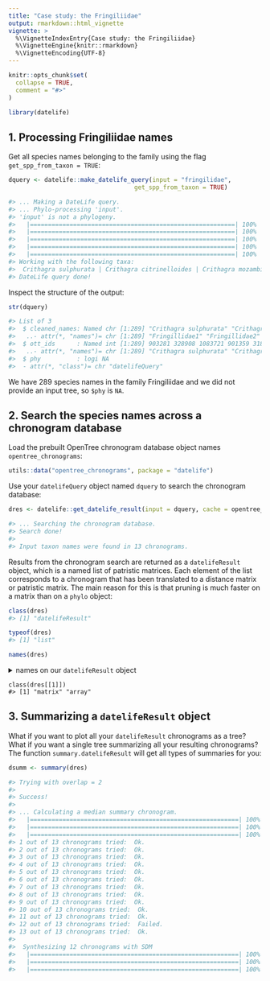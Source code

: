 ```yaml
---
title: "Case study: the Fringiliidae"
output: rmarkdown::html_vignette
vignette: >
  %\VignetteIndexEntry{Case study: the Fringiliidae}
  %\VignetteEngine{knitr::rmarkdown}
  %\VignetteEncoding{UTF-8}
---
```


```r
knitr::opts_chunk$set(
  collapse = TRUE,
  comment = "#>"
)
```

```r
library(datelife)
```

## 1. Processing Fringiliidae names

Get all species names belonging to the family using the flag `get_spp_from_taxon = TRUE`:

```r
dquery <- datelife::make_datelife_query(input = "fringilidae",               
                                   get_spp_from_taxon = TRUE)

#> ... Making a DateLife query.
#> ... Phylo-processing 'input'.
#> 'input' is not a phylogeny.
#>   |=========================================================| 100%
#>   |=========================================================| 100%
#>   |=========================================================| 100%
#>   |=========================================================| 100%
#>   |=========================================================| 100%
#> Working with the following taxa: 
#>	Crithagra sulphurata | Crithagra citrinelloides | Crithagra mozambica | Crithagra capistrata | Crithagra burtoni | Crithagra rufobrunnea | Crithagra flaviventris | Callacanthis burtoni | Chaunoproctus ferreorostris | Rhynchostruthus socotranus | Chlorophonia cyanea | Chlorophonia occipitalis | Chlorophonia flavirostris | Akialoa obscura | Euphonia gouldi | Euphonia plumbea | Euphonia elegantissima | Euphonia luteicapilla | Euphonia chrysopasta | Euphonia fulvicrissa | Euphonia hirundinacea | Euphonia chlorotica | Euphonia cyanocephala | Euphonia rufiventris | Euphonia minuta | Euphonia cayennensis | Euphonia xanthogaster | Euphonia violacea | Euphonia pectoralis | Euphonia musica | Euphonia anneae | Euphonia affinis | Euphonia laniirostris | Euphonia finschi | Psittirostra psittacea | Urocynchramus pylzowi | Telespiza cantans | Telespiza ultima | Palmeria dolei | Oreomystis bairdi | Loxops coccineus | Loxops mana | Loxops caeruleirostris | Himatione sanguinea | Rhodopechys sanguineus | Paroreomyza montana | Pseudonestor xanthophrys | Vestiaria coccinea | Bucanetes githagineus | Hemignathus parvus | Hemignathus wilsoni | Hemignathus virens | Hemignathus munroi | Hemignathus flavus | Hemignathus kauaiensis | Hemignathus stejnegeri | Loxioides bailleui | Eremopsaltria mongolica | Rhodospiza obsoleta | Peucedramus taeniatus | Cyanerpes caeruleus | Cyanerpes cyaneus | Cyanerpes nitidus | Cyanerpes lucidus | Fringillaria goslingi | Fringillaria striolata | Fringillaria impetuani | Fringillaria poliopleura | Fringillaria tahapisi | Hemispingus atropileus | Hemispingus verticalis | Hemispingus auricularis | Hemispingus calophrys | Hemispingus rufosuperciliaris | Hemispingus superciliaris | Hemispingus trifasciatus | Hemispingus piurae | Hemispingus xanthophthalmus | Hemispingus parodii | Hemispingus goeringi | Hemispingus melanotis | Hemispingus frontalis | Hemispingus reyi | Rowettia goughensis | Embernagra platensis | Schoeniclus rusticus | Schoeniclus aureolus | Schoeniclus elegans | Schoeniclus siemsseni | Schoeniclus spodocephala | Schoeniclus yessoensis | Tersina viridis | Orthogonys chloricterus | Buarremon apertus | Buarremon assimilis | Buarremon atricapillus | Buarremon basilicus | Buarremon virenticeps | Buarremon torquatus | Peucaea aestivalis | Peucaea cassinii | Peucaea botterii | Phaeothlypis fulvicauda | Donacospiza albifrons | Platyspiza crassirostris | Melopyrrha nigra | Carduelis citrinella | Carduelis corsicana | Carduelis carduelis | Uragus sibiricus | Melamprosops phaeosoma | Hesperiphona vespertina | Pyrrhoplectes epauletta | Haemorhous mexicanus | Haemorhous purpureus | Haemorhous cassinii | Kozlowia roborowskii | Serinus syriacus | Serinus albogularis | Serinus atrogularis | Serinus citrinipectus | Serinus citrinella | Serinus pusillus | Serinus canaria | Serinus alario | Serinus striolatus | Serinus melanochrous | Serinus whytii | Serinus mennelli | Serinus reichardi | Serinus scotops | Serinus flavivertex | Serinus totta | Serinus estherae | Serinus hypostictus | Serinus leucopygius | Serinus thibetanus | Serinus gularis | Serinus dorsostriatus | Serinus canicollis | Serinus serinus | Linaria flavirostris | Linaria cannabina | Chloris monguilloti | Chloris sinica | Chloris spinoides | Chloris ambigua | Chloris chloris | Spinus yarrellii | Spinus spinus | Spinus olivaceus | Spinus uropygialis | Spinus siemiradzkii | Spinus atriceps | Spinus dominicensis | Spinus xanthogastrus | Spinus magellanicus | Spinus pinus | Spinus notatus | Spinus tristis | Spinus spinescens | Spinus crassirostris | Spinus barbatus | Spinus atratus | Spinus lawrencei | Spinus psaltria | Spinus cucullatus | Neospiza concolor | Loxia curvirostra | Loxia pytyopsittacus | Loxia leucoptera | Loxia scotica | Eophona migratoria | Eophona personata | Haematospiza sipahi | Mycerobas icterioides | Mycerobas melanozanthos | Mycerobas affinis | Mycerobas carnipes | Pinicola subhimachala | Pinicola enucleator | Linurgus olivaceus | Leucosticte sillemi | Leucosticte arctoa | Leucosticte australis | Leucosticte nemoricola | Leucosticte tephrocotis | Leucosticte atrata | Leucosticte brandti | Carpodacus vinaceus | Carpodacus rodopeplus | Carpodacus davidianus | Carpodacus rhodochlamys | Carpodacus rubescens | Carpodacus synoicus | Carpodacus severtzovi | Carpodacus rodochroa | Carpodacus erythrinus | Carpodacus roseus | Carpodacus nipalensis | Carpodacus trifasciatus | Carpodacus rubicilloides | Carpodacus pulcherrimus | Carpodacus thura | Carpodacus eos | Carpodacus rubicilla | Carpodacus grandis | Carpodacus edwardsii | Carpodacus puniceus | Carpodacus formosanus | Coccothraustes coccothraustes | Acanthis hornemanni | Acanthis cabaret | Acanthis flammea | Pyrrhula nipalensis | Pyrrhula erythaca | Pyrrhula erythrocephala | Pyrrhula murina | Pyrrhula leucogenis | Pyrrhula aurantiaca | Pyrrhula pyrrhula | Fringilla montifringilla | Fringilla teydea | Fringilla coelebs | Fringilla polatzeki | Calcarius lapponicus | Calcarius pictus | Calcarius ornatus | Calcarius mccownii | Emberiza variabilis | Emberiza hortulana | Emberiza pusilla | Emberiza cioides | Emberiza tristrami | Emberiza cabanisi | Emberiza jankowskii | Emberiza cineracea | Emberiza rutila | Emberiza sahari | Emberiza buchanani | Emberiza chrysophrys | Emberiza capensis | Emberiza cia | Emberiza schoeniclus | Emberiza stewarti | Emberiza godlewskii | Emberiza pallasi | Emberiza leucocephalos | Emberiza socotrana | Emberiza melanocephala | Emberiza bruniceps | Emberiza koslowi | Emberiza cirlus | Emberiza flaviventris | Emberiza affinis | Emberiza fucata | Emberiza citrinella | Emberiza sulphurata | Emberiza caesia | Plectrophenax nivalis | Plectrophenax hyperboreus | Melophus lathami | Cyanoloxia glaucocaerulea | Cyanoloxia cyanoides | Cyanoloxia rothschildii | Caryothraustes canadensis | Caryothraustes poliogaster | Cyanocompsa brissonii | Cyanocompsa parellina | Passerina caerulea | Passerina cyanea | Passerina amoena | Passerina ciris | Passerina leclancherii | Passerina rositae | Passerina versicolor | Parkerthraustes humeralis | Spiza americana | Pheucticus aureoventris | Pheucticus ludovicianus | Pheucticus melanocephalus | Pheucticus chrysogaster | Pheucticus tibialis | Cardinalis cardinalis | Cardinalis sinuatus | Cardinalis phoeniceus | Porphyrospiza caerulescens | Rhodothraupis celaeno | Periporphyrus erythromelas
#> DateLife query done!
```

Inspect the structure of the output:

```r
str(dquery)

#> List of 3
#>  $ cleaned_names: Named chr [1:289] "Crithagra sulphurata" "Crithagra #> citrinelloides" "Crithagra mozambica" "Crithagra capistrata" ...
#>   ..- attr(*, "names")= chr [1:289] "Fringillidae1" "Fringillidae2" #> "Fringillidae3" "Fringillidae4" ...
#>  $ ott_ids      : Named int [1:289] 903281 328908 1083721 901359 318589 #> 455546 903271 405220 242220 455541 ...
#>   ..- attr(*, "names")= chr [1:289] "Crithagra sulphurata" "Crithagra #> citrinelloides" "Crithagra mozambica" "Crithagra capistrata" ...
#>  $ phy          : logi NA
#>  - attr(*, "class")= chr "datelifeQuery"
```

We have 289 species names in the family Fringiliidae and we did not provide an input tree, so `$phy` is `NA`.

## 2. Search the species names across a chronogram database

Load the prebuilt OpenTree chronogram database object names `opentree_chronograms`:

```r
utils::data("opentree_chronograms", package = "datelife")
```

Use your `datelifeQuery` object named `dquery` to search the chronogram database:

```r
dres <- datelife::get_datelife_result(input = dquery, cache = opentree_chronograms)

#> ... Searching the chronogram database.
#> Search done!
#>
#> Input taxon names were found in 13 chronograms.
```

Results from the chronogram search are returned as a `datelifeResult` object, which is a named list of patristic matrices. Each element of the list corresponds to a chronogram that has been translated to a distance matrix or patristic matrix. The main reason for this is that pruning is much faster on a matrix than on a `phylo` object:

```r
class(dres)
#> [1] "datelifeResult"

typeof(dres)
#> [1] "list"

names(dres)
```

<details>
<summary>names on our `datelifeResult` object</summary>
```r
#> [1] "Hooper, Daniel M., Trevor D. Price. 2017. Chromosomal inversion differences correlate with range overlap in passerine birds. Nature Ecology & Evolution 1 (10): 1526-1534"

#> [2] "Hedges, S. Blair, Julie Marin, Michael Suleski, Madeline Paymer, Sudhir Kumar. 2015. Tree of life reveals clock-like speciation and diversification. Molecular Biology and Evolution 32 (4): 835-845" 

#> [3] "Hedges, S. Blair, Julie Marin, Michael Suleski, Madeline Paymer, Sudhir Kumar. 2015. Tree of life reveals clock-like speciation and diversification. Molecular Biology and Evolution 32 (4): 835-845" 

#> [4] "Claramunt, Santiago, Joel Cracraft. 2015. A new time tree reveals Earth historys imprint on the evolution of modern birds. Science Advances 1 (11): e1501005-e1501005" 

#> [5] "Gibb, Gillian C., Ryan England, Gerrit Hartig, P.A. (Trish) McLenachan, Briar L. Taylor Smith, Bennet J. McComish, Alan Cooper, David Penny. 2015. New Zealand passerines help clarify the diversification of major songbird lineages during the Oligocene. Genome Biology and Evolution 7 (11): 2983-2995."      

#> [6] "Barker, F. Keith, Kevin J. Burns, John Klicka, Scott M. Lanyon, Irby J. Lovette. 2015. New insights into New World biogeography: An integrated view from the phylogeny of blackbirds, cardinals, sparrows, tanagers, warblers, and allies. The Auk 132 (2): 333-348."                                                                   
#> [7] "Barker, F. Keith, Kevin J. Burns, John Klicka, Scott M. Lanyon, Irby J. Lovette. 2015. New insights into New World biogeography: An integrated view from the phylogeny of blackbirds, cardinals, sparrows, tanagers, warblers, and allies. The Auk 132 (2): 333-348."                                                                   
#> [8] "Jetz, W., G. H. Thomas, J. B. Joy, K. Hartmann, A. O. Mooers. 2012. The global diversity of birds in space and time. Nature 491 (7424): 444-448" 

#> [9] "Jetz, W., G. H. Thomas, J. B. Joy, K. Hartmann, A. O. Mooers. 2012. The global diversity of birds in space and time. Nature 491 (7424): 444-448"

#> [10] "Barker, F. K., K. J. Burns, J. Klicka, S. M. Lanyon, I. J. Lovette. 2013. Going to extremes: contrasting rates of diversification in a recent radiation of New World passerine birds. Systematic Biology 62 (2): 298-320."                                                                                                              
#> [11] "Burns, Kevin J., Allison J. Shultz, Pascal O. Title, Nicholas A. Mason, F. Keith Barker, John Klicka, Scott M. Lanyon, Irby J. Lovette. 2014. Phylogenetics and diversification of tanagers (Passeriformes: Thraupidae), the largest radiation of Neotropical songbirds. Molecular Phylogenetics and Evolution 75: 41-77."              
#> [12] "Price, Trevor D., Daniel M. Hooper, Caitlyn D. Buchanan, Ulf S. Johansson, D. Thomas Tietze, Per Alström, Urban Olsson, Mousumi Ghosh-Harihar, Farah Ishtiaq, Sandeep K. Gupta, Jochen Martens, Bettina Harr, Pratap Singh, Dhananjai Mohan. 2014. Niche filling slows the diversification of Himalayan songbirds. Nature 509: 222-225."

#> [13] "Price, Trevor D., Daniel M. Hooper, Caitlyn D. Buchanan, Ulf S. Johansson, D. Thomas Tietze, Per Alström, Urban Olsson, Mousumi Ghosh-Harihar, Farah Ishtiaq, Sandeep K. Gupta, Jochen Martens, Bettina Harr, Pratap Singh, Dhananjai Mohan. 2014. Niche filling slows the diversification of Himalayan songbirds. Nature 509: 222-225."
```
</details>
```
class(dres[[1]])
#> [1] "matrix" "array" 
```


## 3. Summarizing a `datelifeResult` object

What if you want to plot all your `datelifeResult` chronograms as a tree? What if you want a single tree summarizing all your resulting chronograms? The function `summary.datelifeResult` will get all types of summaries for you:

```r
dsumm <- summary(dres)

#> Trying with overlap = 2
#> 
#> Success!
#> 
#> ... Calculating a median summary chronogram.
#>   |==========================================================| 100%
#>   |==========================================================| 100%
#>   |==========================================================| 100%
#> 1 out of 13 chronograms tried:  Ok.
#> 2 out of 13 chronograms tried:  Ok.
#> 3 out of 13 chronograms tried:  Ok.
#> 4 out of 13 chronograms tried:  Ok.
#> 5 out of 13 chronograms tried:  Ok.
#> 6 out of 13 chronograms tried:  Ok.
#> 7 out of 13 chronograms tried:  Ok.
#> 8 out of 13 chronograms tried:  Ok.
#> 9 out of 13 chronograms tried:  Ok.
#> 10 out of 13 chronograms tried:  Ok.
#> 11 out of 13 chronograms tried:  Ok.
#> 12 out of 13 chronograms tried:  Failed.
#> 13 out of 13 chronograms tried:  Ok.
#> 
#>  Synthesizing 12 chronograms with SDM
#>   |==========================================================| 100%
#>   |==========================================================| 100%
#>   |==========================================================| 100%
```






